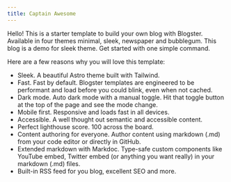```yaml
---
title: Captain Awesome
---
```


Hello! This is a starter template to build your own blog with Blogster. Available in four themes minimal, sleek, newspaper and bubblegum. This blog is a demo for sleek theme. Get started with one simple command.

Here are a few reasons why you will love this template:

* Sleek. A beautiful Astro theme built with Tailwind.
* Fast. Fast by default. Blogster templates are engineered to be performant and load before you could blink, even when not cached.
* Dark mode. Auto dark mode with a manual toggle. Hit that toggle button at the top of the page and see the mode change.
* Mobile first. Responsive and loads fast in all devices.
* Accessible. A well thought out semantic and accessible content.
* Perfect lighthouse score. 100 across the board.
* Content authoring for everyone. Author content using markdown (.md) from your code editor or directly in GitHub.
* Extended markdown with Markdoc. Type-safe custom components like YouTube embed, Twitter embed (or anything you want really) in your markdown (.md) files.
* Built-in RSS feed for you blog, excellent SEO and more.
